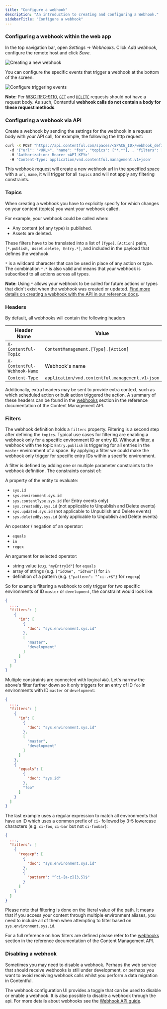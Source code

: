 ```yaml
---
title: "Configure a webhook"
description: "An introduction to creating and configuring a Webhook."
sidebarTitle: "Configure a webhook"
---
```


### Configuring a webhook within the web app

In the top navigation bar, open _Settings_ → _Webhooks_. Click _Add webhook_, configure the remote host and click _Save_.

![Creating a new webhook](/images/webhook-new-webhook.png)

You can configure the specific events that trigger a webhook at the bottom of the screen.

![Configure triggering events](/images/webhook-events.png)

<div class="note">
<strong>Note</strong>: Per <a href="https://www.rfc-editor.org/rfc/rfc9110.html#name-method-definitions">W3C RFC-9110</a>, <code><a href="https://developer.mozilla.org/en-US/docs/Web/HTTP/Reference/Methods/GET">GET</a></code> and <code><a href="https://developer.mozilla.org/en-US/docs/Web/HTTP/Reference/Methods/DELETE">DELETE</a></code> requests should not have a request body. As such, Contentful <strong>webhook calls do not contain a body for these request methods</strong>.
</div>

### Configuring a webhook via API

Create a webhook by sending the settings for the webhook in a request body with your API call, for example, the following the http request:

```bash
curl -X POST "https://api.contentful.com/spaces/<SPACE_ID>/webhook_definitions"
  -d '{"url": "<URL>", "name": "foo", "topics": ["*.*"], , "filters": []}'
  -H 'Authorization: Bearer <API_KEY>'
  -H 'Content-Type: application/vnd.contentful.management.v1+json'
```

This webhook request will create a new webhook url in the specified space with a `url`, `name`, it will trigger for all `topics` and will not apply any filtering constraints.

### Topics

When creating a webhook you have to explicitly specify for which changes on your content (topics) you want your webhook called.

For example, your webhook could be called when:

- Any content (of any type) is published.
- Assets are deleted.

These filters have to be translated into a list of `[Type].[Action]` pairs, `[*.publish, Asset.delete, Entry.*]`, and included in the payload that defines the webhook.

`*` is a wildcard character that can be used in place of any action or type. The combination `*.*` is also valid and means that your webhook is subscribed to all actions across all types.

<div class="note">
<strong>Note</strong>: Using <code>*</code> allows your webhook to be called for future actions or types that didn't exist when the webhook was created or updated.
<a href="/developers/docs/references/content-management-api/#/reference/search-parameters/create-a-webhook">Find more details on creating a webhook with the API in our reference docs</a>.
</div>

### Headers

By default, all webhooks will contain the following headers

| Header Name                 | Value                                           |
| --------------------------- | ----------------------------------------------- |
| `X-Contentful-Topic`        | `ContentManagement.[Type].[Action]`             |
| `X-Contentful-Webhook-Name` | Webhook's name                                  |
| `Content-Type`              | `application/vnd.contentful.management.v1+json` |

Additionally, extra headers may be sent to provide extra context, such as which scheduled action or bulk action triggered the action. A summary of these headers can be found in the [webhooks](/developers/docs/references/content-management-api/#headers) section in the reference documentation of the Content Management API.

### Filters

The webhook definition holds a `filters` property. Filtering is a second step after defining the `topics`. Typical use cases for filtering are enabling a webhook only for a specific environment ID or entry ID. Without a filter, a webhook with the topic `Entry.publish` is triggering for all entries in the `master` environment of a space. By applying a filter we could make the webhook only trigger for specific entry IDs within a specific environment.

A filter is defined by adding one or multiple parameter constraints to the webhook definition. The constraints consist of:

A property of the entity to evaluate:

- `sys.id`
- `sys.environment.sys.id`
- `sys.contentType.sys.id` (for Entry events only)
- `sys.createdBy.sys.id` (not applicable to Unpublish and Delete events)
- `sys.updated.sys.id` (not applicable to Unpublish and Delete events)
- `sys.deletedBy.sys.id` (only applicable to Unpublish and Delete events)

An operator / negation of an operator:

- `equals`
- `in`
- `regex`

An argument for selected operator:

- string value (e.g. `"myEntryId"`) for `equals`
- array of strings (e.g. `["idOne", "idTwo"]`) for `in`
- definition of a pattern (e.g. `{"pattern": "^ci-.+$"}` for `regexp`)

So for example filtering a webhook to only trigger for two specific environments of ID `master` or `development`, the constraint would look like:

```json
{
  ...,
  "filters": [
    {
      "in": [
        {
          "doc": "sys.environment.sys.id"
        },
        [
          "master",
          "development"
        ]
      ]
    }
  ]
}
```

Multiple constraints are connected with logical `AND`. Let's narrow the above's filter further down so it only triggers for an entry of ID `foo` in environments with ID `master` or `development`:

```json
{
  ...,
  "filters": [
    {
      "in": [
        {
          "doc": "sys.environment.sys.id"
        },
        [
          "master",
          "development"
        ]
      ]
    },
    {
      "equals": [
        {
          "doc": "sys.id"
        },
        "foo"
      ]
    }
  ]
}
```

The last example uses a regular expression to match all environments that have an ID which uses a common prefix of `ci-` followed by 3-5 lowercase characters (e.g. `ci-foo`, `ci-bar` but not `ci-foobar`):

```json
{
  ...,
  "filters": [
    {
      "regexp": [
        {
          "doc": "sys.environment.sys.id"
        },
        {
          "pattern": "^ci-[a-z]{3,5}$"
        }
      ]
    }
  ]
}
```

Please note that filtering is done on the literal value of the path. It means that if you access your content through multiple environment aliases, you need to include all of them when attempting to filter based on `sys.environment.sys.id`.

For a full reference on how filters are defined please refer to the [webhooks](/developers/docs/references/content-management-api/#filtering-webhook-calls) section in the reference documentation of the Content Management API.

### Disabling a webhook

Sometimes you may need to disable a webhook. Perhaps the web service that should receive webhooks is still under development, or perhaps you want to avoid receiving webhook calls whilst you perform a data migration in Contentful.

The webhook configuration UI provides a toggle that can be used to disable or enable a webhook. It is also possible to disable a webhook through the api. For more details about webhooks see the [Webhook API guide](/developers/docs/references/content-management-api/#/reference/webhooks).